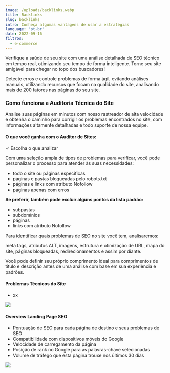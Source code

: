 ```yaml
---
image: /uploads/backlinks.webp
title: Backlinks
slug: backlinks
intro: Conheça algumas vantagens de usar a estratégias
language: 'pt-br'
date: 2022-09-16
filtros:
  - e-commerce
---
```

Verifique a saúde de seu site com uma análise detalhada de SEO técnico em tempo real, otimizando seu tempo de forma inteligente. Torne seu site amigável para chegar no topo dos buscadores!

Detecte erros e controle problemas de forma ágil, evitando análises manuais, utilizando recursos que focam na qualidade do site, analisando mais de 200 fatores nas páginas do seu site.

### Como funciona a Auditoria Técnica do Site

Analise suas páginas em minutos com nosso rastreador de alta velocidade e obtenha o caminho para corrigir os problemas encontrados no site, com informações altamente detalhadas e todo suporte de nossa equipe.

#### O que você ganha com o Auditor de Sites:

✓ Escolha o que analizar

Com uma seleção ampla de tipos de problemas para verificar, você pode personalizar o processo para atender às suas necessidades:

* todo o site ou páginas específicas
* páginas e pastas bloqueadas pelo robots.txt
* páginas e links com atributo Nofollow
* páginas apenas com erros

**Se preferir, também pode excluir alguns pontos da lista padrão:**

* subpastas
* subdomínios
* páginas
* links com atributo Nofollow

Para identificar quais problemas de SEO no site você tem, analisaremos:

meta tags, atributos ALT, imagens, estrutura e otimização de URL, mapa do site, páginas bloqueadas, redirecionamentos e assim por diante.

Você pode definir seu próprio comprimento ideal para comprimentos de título e descrição antes de uma análise com base em sua experiência e padrões.

#### Problemas Técnicos do Site

* xx

![](https://lh6.googleusercontent.com/66EepDQIBbV7Slcp9jin9So4KOJ99xrf-DHT1t4VpGnY7O_O1JcXjnVvvC3GZGmJWKINT0jcvLnlFz5GERLZufCVSX6BbbQzskVeeXjMgURWGTwc5ISqSxkDmlUzaqkr6rimXc1i3f8obq-6p5j0bafX0SdrahvnivkxB7YDY8pKxbjEbnEWFdcr6w)

#### Overview Landing Page SEO

* Pontuação de SEO para cada página de destino e seus problemas de SEO
* Compatibilidade com dispositivos móveis do Google
* Velocidade de carregamento da página
* Posição de rank no Google para as palavras-chave selecionadas
* Volume de tráfego que esta página trouxe nos últimos 30 dias

![](https://lh5.googleusercontent.com/X63r5nsPiXZAhlVwRgOEqGZ5OWtWwA4YxkwJdDOxfAG-NzeQ-leLtOtBkn1Cd1VqymJomLH_pfuZGj5iAK0P8YYJNpAQp1alBA_U4_cvYWFVfbyp0p-JCHur-xB_Q42rAJOSLZ-D67ZZNpmSAZ1J3ZcQ4k1YttMkXK2I4m8VwiZoGP1_YrX25EXt3A)